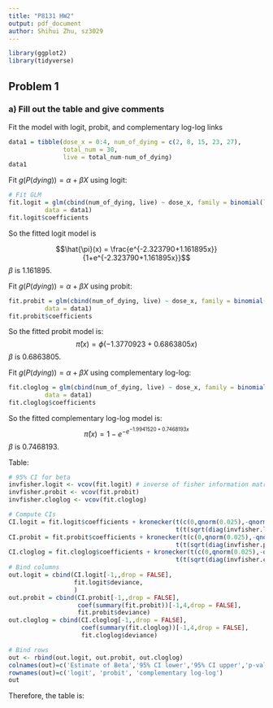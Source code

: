 ```yaml
---
title: "P8131 HW2"
output: pdf_document
author: Shihui Zhu, sz3029
---
```


```r
library(ggplot2)
library(tidyverse)
```

## Problem 1

### a) Fill out the table and give comments

Fit the model with logit, probit, and complementary log-log links

```r
data1 = tibble(dose_x = 0:4, num_of_dying = c(2, 8, 15, 23, 27), 
               total_num = 30,
               live = total_num-num_of_dying)
data1
```

Fit $g(P(dying)) = \alpha+\beta X$ using logit:

```r
# Fit GLM
fit.logit = glm(cbind(num_of_dying, live) ~ dose_x, family = binomial(link = 'logit'),
          data = data1)
fit.logit$coefficients
```

So the fitted logit model is 

$$\hat{\pi}(x) = \frac{e^{-2.323790+1.161895x}}{1+e^{-2.323790+1.161895x}}$$
$\beta$ is 1.161895.

Fit $g(P(dying)) = \alpha+\beta X$ using probit:
```r
fit.probit = glm(cbind(num_of_dying, live) ~ dose_x, family = binomial(link = 'probit'),
          data = data1)
fit.probit$coefficients
```

So the fitted probit model is:
$$\hat{\pi}(x) = \phi(-1.3770923+0.6863805x)$$
$\beta$ is 0.6863805.

Fit $g(P(dying)) = \alpha+\beta X$ using complementary log-log:
```r
fit.cloglog = glm(cbind(num_of_dying, live) ~ dose_x, family = binomial(link = 'cloglog'),
          data = data1)
fit.cloglog$coefficients
```

So the fitted complementary log-log model is:
$$\hat{\pi}(x) = 1 - e^{-e^{-1.9941520+0.7468193x}}$$
$\beta$ is 0.7468193. 

Table:
```r
# 95% CI for beta
invfisher.logit <- vcov(fit.logit) # inverse of fisher information matrix
invfisher.probit <- vcov(fit.probit)
invfisher.cloglog <- vcov(fit.cloglog)

# Compute CIs
CI.logit = fit.logit$coefficients + kronecker(t(c(0,qnorm(0.025),-qnorm(0.025))),
                                              t(t(sqrt(diag(invfisher.logit)))))
CI.probit = fit.probit$coefficients + kronecker(t(c(0,qnorm(0.025),-qnorm(0.025))),
                                              t(t(sqrt(diag(invfisher.probit)))))
CI.cloglog = fit.cloglog$coefficients + kronecker(t(c(0,qnorm(0.025),-qnorm(0.025))),
                                              t(t(sqrt(diag(invfisher.cloglog)))))
# Bind columns
out.logit = cbind(CI.logit[-1,,drop = FALSE],
                  fit.logit$deviance,
                  )
out.probit = cbind(CI.probit[-1,,drop = FALSE], 
                   coef(summary(fit.probit))[-1,4,drop = FALSE], 
                   fit.probit$deviance)
out.cloglog = cbind(CI.cloglog[-1,,drop = FALSE], 
                    coef(summary(fit.cloglog))[-1,4,drop = FALSE], 
                    fit.cloglog$deviance)

# Bind rows
out <- rbind(out.logit, out.probit, out.cloglog)
colnames(out)=c('Estimate of Beta','95% CI lower','95% CI upper','p-value', "Deviance")
rownames(out)=c('logit', 'probit', 'complementary log-log')
out
```


Therefore, the table is:
```r

```

